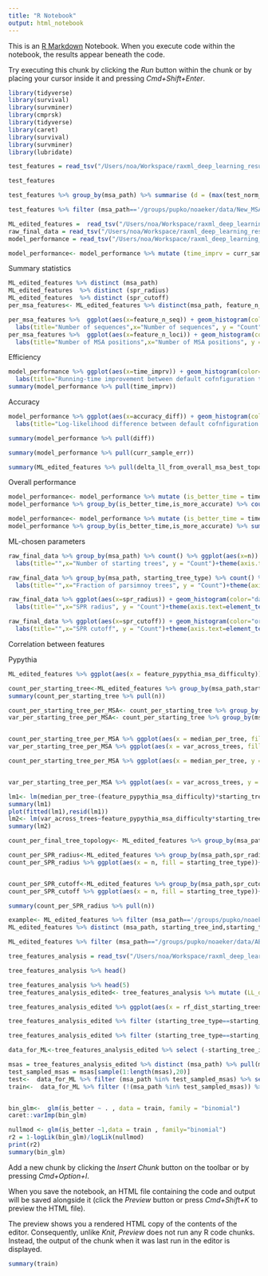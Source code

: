 ```yaml
---
title: "R Notebook"
output: html_notebook
---
```


This is an [R Markdown](http://rmarkdown.rstudio.com) Notebook. When you execute code within the notebook, the results appear beneath the code. 

Try executing this chunk by clicking the *Run* button within the chunk or by placing your cursor inside it and pressing *Cmd+Shift+Enter*. 

```r
library(tidyverse)
library(survival)
library(survminer)
library(cmprsk)
library(tidyverse)
library(caret)
library(survival)
library(survminer)
library(lubridate)
```

```r
test_features = read_tsv("/Users/noa/Workspace/raxml_deep_learning_results/ready_raw_data/global_csv_new_msa_new_msa2022_10_16_48_.tsv")
```
```r
test_features
```

```r
test_features %>% group_by(msa_path) %>% summarise (d = (max(test_norm_const)-min(test_norm_const))/min(test_norm_const)) %>% arrange(-d)
```
```r
test_features %>% filter (msa_path=='/groups/pupko/noaeker/data/New_MSAs/Pandit_msas/PF00903.fasta') %>% distinct (starting_tree_type, test_norm_const)
```


```r
ML_edited_features =  read_tsv("/Users/noa/Workspace/raxml_deep_learning_results/ready_raw_data/All_data/ML_edited_features.tsv")
raw_final_data = read_tsv("/Users/noa/Workspace/raxml_deep_learning_results/ready_raw_data/All_data/raw_final_performance.tsv")
model_performance = read_tsv("/Users/noa/Workspace/raxml_deep_learning_results/ready_raw_data/All_data/final_performance_comp.tsv")

```

```r
model_performance<- model_performance %>% mutate (time_imprv = curr_sample_total_time/total_actual_time, accuracy_diff =diff-curr_sample_err )
```

Summary statistics

```r
ML_edited_features %>% distinct (msa_path)
ML_edited_features  %>% distinct (spr_radius)
ML_edited_features  %>% distinct (spr_cutoff)
per_msa_features<- ML_edited_features %>% distinct(msa_path, feature_n_loci, feature_n_seq )

per_msa_features %>%  ggplot(aes(x=feature_n_seq)) + geom_histogram(color="darkblue", fill="purple")+
  labs(title="Number of sequences",x="Number of sequences", y = "Count")+theme(axis.text=element_text(size=15))
per_msa_features %>%  ggplot(aes(x=feature_n_loci)) + geom_histogram(color="darkblue", fill="orange")+
  labs(title="Number of MSA positions",x="Number of MSA positions", y = "Count")+theme(axis.text=element_text(size=15))
```

Efficiency

```r
model_performance %>% ggplot(aes(x=time_imprv)) + geom_histogram(color="darkblue", fill="lightblue")+
  labs(title="Running-time improvement between default cofnfiguration to ML-based tree search",x="Running-time improvement", y = "Count")+theme(axis.text=element_text(size=14),axis.title=element_text(size=14,face="bold"))
summary(model_performance %>% pull(time_imprv))
```
Accuracy

```r
model_performance %>% ggplot(aes(x=accuracy_diff)) + geom_histogram(color="darkblue", fill="pink")+
  labs(title="Log-likelihood difference between default cofnfiguration to ML-based tree search",x="Log-likelihood diff", y = "Count")+theme(axis.text=element_text(size=14),axis.title=element_text(size=14,face="bold"))

summary(model_performance %>% pull(diff))

summary(model_performance %>% pull(curr_sample_err))

summary(ML_edited_features %>% pull(delta_ll_from_overall_msa_best_topology))
```
Overall performance

```r
model_performance<- model_performance %>% mutate (is_better_time = time_imprv>1, is_more_accurate = accuracy_diff<=0) 
model_performance %>% group_by(is_better_time,is_more_accurate) %>% count()

model_performance<- model_performance %>% mutate (is_better_time = time_imprv>1, is_more_accurate = accuracy_diff<=0) 
model_performance %>% group_by(is_better_time,is_more_accurate) %>% summarise(median_accuracy_diff = median(accuracy_diff) , median_running_time_imprv = median(time_imprv))
```


ML-chosen parameters


```r

raw_final_data %>% group_by(msa_path) %>% count() %>% ggplot(aes(x=n)) + geom_histogram(color = "purple", fill = "lightblue")+
  labs(title="",x="Number of starting trees", y = "Count")+theme(axis.text=element_text(size=14),axis.title=element_text(size=14,face="bold"))

raw_final_data %>% group_by(msa_path, starting_tree_type) %>% count() %>% ungroup() %>% group_by(msa_path) %>% mutate(total_size = sum(n)) %>% filter (starting_tree_type=="pars") %>% mutate (pct_parsimony = n/total_size) %>% ggplot(aes(x=pct_parsimony)) + geom_histogram(color = "purple", fill = "lightblue")+
  labs(title="",x="Fraction of parsimnoy trees", y = "Count")+theme(axis.text=element_text(size=14),axis.title=element_text(size=14,face="bold"))

raw_final_data %>% ggplot(aes(x=spr_radius)) + geom_histogram(color="darkgreen", fill="green")+
  labs(title="",x="SPR radius", y = "Count")+theme(axis.text=element_text(size=14),axis.title=element_text(size=14,face="bold"))

raw_final_data %>% ggplot(aes(x=spr_cutoff)) + geom_histogram(color="orange", fill="yellow")+
  labs(title="",x="SPR cutoff", y = "Count")+theme(axis.text=element_text(size=14),axis.title=element_text(size=14,face="bold"))
```
Correlation between features


Pypythia

```r

ML_edited_features %>% ggplot(aes(x = feature_pypythia_msa_difficulty)) + geom_histogram(fill = "purple")

```



```r
count_per_starting_tree<-ML_edited_features %>% group_by(msa_path,starting_tree_ind, starting_tree_type,tree_clusters_ind,feature_pypythia_msa_difficulty) %>% count() %>% ungroup() %>% group_by(msa_path,feature_pypythia_msa_difficulty, starting_tree_ind,starting_tree_type) %>% count() 
summary(count_per_starting_tree %>% pull(n))
```


```r

count_per_starting_tree_per_MSA<- count_per_starting_tree %>% group_by(msa_path, starting_tree_type,feature_pypythia_msa_difficulty) %>% summarise(median_per_tree = median(n))
var_per_starting_tree_per_MSA<- count_per_starting_tree %>% group_by(msa_path, starting_tree_type,feature_pypythia_msa_difficulty) %>% summarise(var_across_trees = var(n))


count_per_starting_tree_per_MSA %>% ggplot(aes(x = median_per_tree, fill = starting_tree_type))+ geom_histogram(position = position_dodge(), bins = 10)
var_per_starting_tree_per_MSA %>% ggplot(aes(x = var_across_trees, fill = starting_tree_type))+ geom_histogram(position = position_dodge(), bins = 10)

count_per_starting_tree_per_MSA %>% ggplot(aes(x = median_per_tree, y = feature_pypythia_msa_difficulty, color = starting_tree_type))+ geom_point()


var_per_starting_tree_per_MSA %>% ggplot(aes(x = var_across_trees, y = feature_pypythia_msa_difficulty, color = starting_tree_type))+ geom_point()
```
```r
lm1<- lm(median_per_tree~(feature_pypythia_msa_difficulty)*starting_tree_type , data =count_per_starting_tree_per_MSA )
summary(lm1)
plot(fitted(lm1),resid(lm1))
lm2<- lm(var_across_trees~feature_pypythia_msa_difficulty*starting_tree_type , data =var_per_starting_tree_per_MSA )
summary(lm2)
```
```r
count_per_final_tree_topology<- ML_edited_features %>% group_by(msa_path,starting_tree_ind, starting_tree_type,tree_clusters_ind) %>% count() %>% ungroup() %>% group_by(msa_path,feature_pypythia_msa_difficulty, starting_tree_ind,starting_tree_type) %>% count() 
```


```r
count_per_SPR_radius<-ML_edited_features %>% group_by(msa_path,spr_radius, starting_tree_type,tree_clusters_ind) %>% count() %>% ungroup() %>% group_by(msa_path,spr_radius, starting_tree_type) %>% count() 
count_per_SPR_radius %>% ggplot(aes(x = n, fill = starting_tree_type))+ geom_histogram()+facet_grid(rows = vars(spr_radius))


count_per_SPR_cutoff<-ML_edited_features %>% group_by(msa_path,spr_cutoff, starting_tree_type,tree_clusters_ind) %>% count() %>% ungroup() %>% group_by(msa_path,spr_cutoff, starting_tree_type) %>% count() 
count_per_SPR_cutoff %>% ggplot(aes(x = n, fill = starting_tree_type))+ geom_histogram()+facet_grid(rows = vars(spr_cutoff))
```
```r
summary(count_per_SPR_radius %>% pull(n))
```

```r
example<- ML_edited_features %>% filter (msa_path=='/groups/pupko/noaeker/data/ABC_DR/PANDIT/PF00005/ref_msa.aa.phy')
ML_edited_features %>% distinct (msa_path, starting_tree_ind,starting_tree_ll,tree_clusters_ind,feature_mean_branch_length,feature_mean_internal_branch_length,feature_mean_leaf_branch_length,feature_tree_MAD,feature_mean_rf_distance)
```
```r
ML_edited_features %>% filter (msa_path=="/groups/pupko/noaeker/data/ABC_DR/PANDIT/PF00005/ref_msa.aa.phy")
```


```r
tree_features_analysis = read_tsv("/Users/noa/Workspace/raxml_deep_learning_results/ready_raw_data/All_data/tree_comparisons.tsv")
```
```r
tree_features_analysis %>% head()
```



```r
tree_features_analysis %>% head(5)
tree_features_analysis_edited<- tree_features_analysis %>% mutate (LL_diff = delta_ll_from_overall_msa_best_topology_other-delta_ll_from_overall_msa_best_topology, starting_tree_ll_diff = starting_tree_ll- starting_tree_ll_other) %>% mutate (is_better = LL_diff>0.1)

tree_features_analysis_edited %>% ggplot(aes(x = rf_dist_starting_trees, y= rf_dist_final_trees)) + geom_point()+ facet_grid(rows = vars(starting_tree_type), cols = vars(starting_tree_type_other))


```
```r
tree_features_analysis_edited %>% filter (starting_tree_type==starting_tree_type_other,) %>%  ggplot(aes(y = (LL_diff), x=(starting_tree_ll_diff))) + geom_point()+ facet_grid(rows = vars(starting_tree_type))

tree_features_analysis_edited %>% filter (starting_tree_type==starting_tree_type_other,) %>%  ggplot(aes(y = (rf_dist_final_trees), x=abs((starting_tree_ll_diff)))) + geom_point()+ facet_grid(rows = vars(starting_tree_type))
```

```r

data_for_ML<-tree_features_analysis_edited %>% select (-starting_tree_ind,-msa_path_other , -starting_tree_ind_other, -starting_tree_object, -starting_tree_object_other,-delta_ll_from_overall_msa_best_topology_other, -final_ll_other, -final_tree_topology, -final_tree_topology_other,-starting_tree_type,-starting_tree_type_other ,-feature_msa_type,-LL_diff,-rf_dist_final_trees,-delta_ll_from_overall_msa_best_topo  )

msas = tree_features_analysis_edited %>% distinct (msa_path) %>% pull(msa_path)
test_sampled_msas = msas[sample(1:length(msas),20)]
test<-  data_for_ML %>% filter (msa_path %in% test_sampled_msas) %>% select (-msa_path)
train<-  data_for_ML %>% filter (!(msa_path %in% test_sampled_msas)) %>% select (-msa_path)


bin_glm<-  glm(is_better ~ . , data = train, family = "binomial")
caret::varImp(bin_glm)

nullmod <- glm(is_better ~1,data = train , family="binomial")
r2 = 1-logLik(bin_glm)/logLik(nullmod)
print(r2)
summary(bin_glm)

```

Add a new chunk by clicking the *Insert Chunk* button on the toolbar or by pressing *Cmd+Option+I*.

When you save the notebook, an HTML file containing the code and output will be saved alongside it (click the *Preview* button or press *Cmd+Shift+K* to preview the HTML file). 

The preview shows you a rendered HTML copy of the contents of the editor. Consequently, unlike *Knit*, *Preview* does not run any R code chunks. Instead, the output of the chunk when it was last run in the editor is displayed.
```r
summary(train)
```

